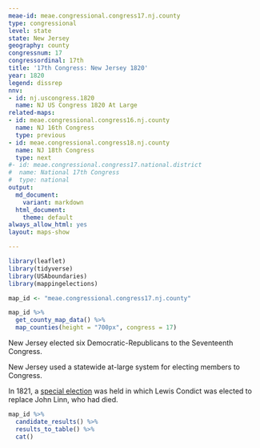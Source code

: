 ```yaml
---
meae-id: meae.congressional.congress17.nj.county
type: congressional
level: state
state: New Jersey
geography: county
congressnum: 17
congressordinal: 17th
title: '17th Congress: New Jersey 1820'
year: 1820
legend: dissrep
nnv:
- id: nj.uscongress.1820
  name: NJ US Congress 1820 At Large
related-maps:
- id: meae.congressional.congress16.nj.county
  name: NJ 16th Congress
  type: previous
- id: meae.congressional.congress18.nj.county
  name: NJ 18th Congress
  type: next
#- id: meae.congressional.congress17.national.district
#  name: National 17th Congress
#  type: national
output:
  md_document:
    variant: markdown
  html_document:
    theme: default
always_allow_html: yes
layout: maps-show

---
```


```r
library(leaflet)
library(tidyverse)
library(USAboundaries)
library(mappingelections)

map_id <- "meae.congressional.congress17.nj.county"
```

<div class="map">

```r
map_id %>%
  get_county_map_data() %>%
  map_counties(height = "700px", congress = 17)
```

</div>

New Jersey elected six Democratic-Republicans to the Seventeenth Congress.

New Jersey used a statewide at-large system for electing members to Congress. 

In 1821, a [special election](https://elections.lib.tufts.edu/catalog/tufts:nj.uscongress.special.1821) was held in which Lewis Condict was elected to replace John Linn, who had died. 

<div class="results-table">

```r
map_id %>%
  candidate_results() %>%
  results_to_table() %>%
  cat()
```

</div>
